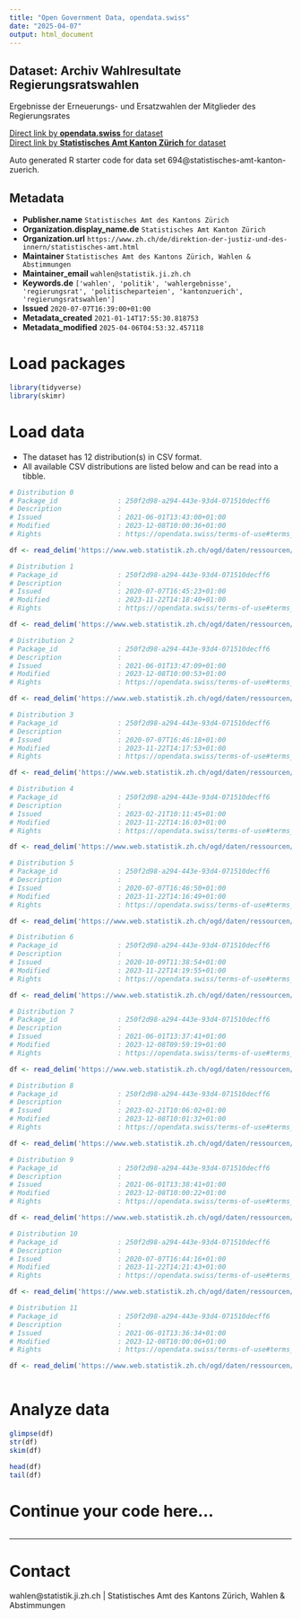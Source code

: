 ```yaml
---
title: "Open Government Data, opendata.swiss"
date: "2025-04-07"
output: html_document
---
```


## Dataset: Archiv Wahlresultate Regierungsratswahlen

Ergebnisse der Erneuerungs- und Ersatzwahlen der Mitglieder des Regierungsrates

[Direct link by **opendata.swiss** for dataset](https://opendata.swiss/de/dataset/wahlarchiv-regierungsratswahlen)<br>
[Direct link by **Statistisches Amt Kanton Zürich** for dataset](https://www.zh.ch/de/politik-staat/wahlen-abstimmungen/kantons-regierungsratswahlen.html)

Auto generated R starter code for data set 694@statistisches-amt-kanton-zuerich.

## Metadata

- **Publisher.name** `Statistisches Amt des Kantons Zürich`
- **Organization.display_name.de** `Statistisches Amt Kanton Zürich`
- **Organization.url** `https://www.zh.ch/de/direktion-der-justiz-und-des-innern/statistisches-amt.html`
- **Maintainer** `Statistisches Amt des Kantons Zürich, Wahlen & Abstimmungen`
- **Maintainer_email** `wahlen@statistik.ji.zh.ch`
- **Keywords.de** `['wahlen', 'politik', 'wahlergebnisse', 'regierungsrat', 'politischeparteien', 'kantonzuerich', 'regierungsratswahlen']`
- **Issued** `2020-07-07T16:39:00+01:00`
- **Metadata_created** `2021-01-14T17:55:30.818753`
- **Metadata_modified** `2025-04-06T04:53:32.457118`


# Load packages

```r

library(tidyverse)
library(skimr)

```

# Load data

-   The dataset has 12 distribution(s) in CSV format.
-   All available CSV distributions are listed below and can be read into a tibble.

```r

# Distribution 0
# Package_id               : 250f2d98-a294-443e-93d4-071510decff6
# Description              : 
# Issued                   : 2021-06-01T13:43:00+01:00
# Modified                 : 2023-12-08T10:00:36+01:00
# Rights                   : https://opendata.swiss/terms-of-use#terms_open

df <- read_delim('https://www.web.statistik.zh.ch/ogd/daten/ressourcen/KTZH_00000694_00001829.csv')

# Distribution 1
# Package_id               : 250f2d98-a294-443e-93d4-071510decff6
# Description              : 
# Issued                   : 2020-07-07T16:45:23+01:00
# Modified                 : 2023-11-22T14:18:40+01:00
# Rights                   : https://opendata.swiss/terms-of-use#terms_open

df <- read_delim('https://www.web.statistik.zh.ch/ogd/daten/ressourcen/KTZH_00000694_00001688.csv')

# Distribution 2
# Package_id               : 250f2d98-a294-443e-93d4-071510decff6
# Description              : 
# Issued                   : 2021-06-01T13:47:09+01:00
# Modified                 : 2023-12-08T10:00:53+01:00
# Rights                   : https://opendata.swiss/terms-of-use#terms_open

df <- read_delim('https://www.web.statistik.zh.ch/ogd/daten/ressourcen/KTZH_00000694_00001830.csv')

# Distribution 3
# Package_id               : 250f2d98-a294-443e-93d4-071510decff6
# Description              : 
# Issued                   : 2020-07-07T16:46:18+01:00
# Modified                 : 2023-11-22T14:17:53+01:00
# Rights                   : https://opendata.swiss/terms-of-use#terms_open

df <- read_delim('https://www.web.statistik.zh.ch/ogd/daten/ressourcen/KTZH_00000694_00001689.csv')

# Distribution 4
# Package_id               : 250f2d98-a294-443e-93d4-071510decff6
# Description              : 
# Issued                   : 2023-02-21T10:11:45+01:00
# Modified                 : 2023-11-22T14:16:03+01:00
# Rights                   : https://opendata.swiss/terms-of-use#terms_open

df <- read_delim('https://www.web.statistik.zh.ch/ogd/daten/ressourcen/KTZH_00000694_00003944.csv')

# Distribution 5
# Package_id               : 250f2d98-a294-443e-93d4-071510decff6
# Description              : 
# Issued                   : 2020-07-07T16:46:50+01:00
# Modified                 : 2023-11-22T14:16:49+01:00
# Rights                   : https://opendata.swiss/terms-of-use#terms_open

df <- read_delim('https://www.web.statistik.zh.ch/ogd/daten/ressourcen/KTZH_00000694_00001690.csv')

# Distribution 6
# Package_id               : 250f2d98-a294-443e-93d4-071510decff6
# Description              : 
# Issued                   : 2020-10-09T11:38:54+01:00
# Modified                 : 2023-11-22T14:19:55+01:00
# Rights                   : https://opendata.swiss/terms-of-use#terms_open

df <- read_delim('https://www.web.statistik.zh.ch/ogd/daten/ressourcen/KTZH_00000694_00001737.csv')

# Distribution 7
# Package_id               : 250f2d98-a294-443e-93d4-071510decff6
# Description              : 
# Issued                   : 2021-06-01T13:37:41+01:00
# Modified                 : 2023-12-08T09:59:19+01:00
# Rights                   : https://opendata.swiss/terms-of-use#terms_open

df <- read_delim('https://www.web.statistik.zh.ch/ogd/daten/ressourcen/KTZH_00000694_00001827.csv')

# Distribution 8
# Package_id               : 250f2d98-a294-443e-93d4-071510decff6
# Description              : 
# Issued                   : 2023-02-21T10:06:02+01:00
# Modified                 : 2023-12-08T10:01:32+01:00
# Rights                   : https://opendata.swiss/terms-of-use#terms_open

df <- read_delim('https://www.web.statistik.zh.ch/ogd/daten/ressourcen/KTZH_00000694_00003945.csv')

# Distribution 9
# Package_id               : 250f2d98-a294-443e-93d4-071510decff6
# Description              : 
# Issued                   : 2021-06-01T13:38:41+01:00
# Modified                 : 2023-12-08T10:00:22+01:00
# Rights                   : https://opendata.swiss/terms-of-use#terms_open

df <- read_delim('https://www.web.statistik.zh.ch/ogd/daten/ressourcen/KTZH_00000694_00001828.csv')

# Distribution 10
# Package_id               : 250f2d98-a294-443e-93d4-071510decff6
# Description              : 
# Issued                   : 2020-07-07T16:44:16+01:00
# Modified                 : 2023-11-22T14:21:43+01:00
# Rights                   : https://opendata.swiss/terms-of-use#terms_open

df <- read_delim('https://www.web.statistik.zh.ch/ogd/daten/ressourcen/KTZH_00000694_00001687.csv')

# Distribution 11
# Package_id               : 250f2d98-a294-443e-93d4-071510decff6
# Description              : 
# Issued                   : 2021-06-01T13:36:34+01:00
# Modified                 : 2023-12-08T10:00:06+01:00
# Rights                   : https://opendata.swiss/terms-of-use#terms_open

df <- read_delim('https://www.web.statistik.zh.ch/ogd/daten/ressourcen/KTZH_00000694_00001826.csv')



```

# Analyze data

```r

glimpse(df)
str(df)
skim(df)

head(df)
tail(df)

```

# Continue your code here...

```r

```

------------------------------------------------------------------------

# Contact

wahlen@statistik.ji.zh.ch | Statistisches Amt des Kantons Zürich, Wahlen & Abstimmungen
